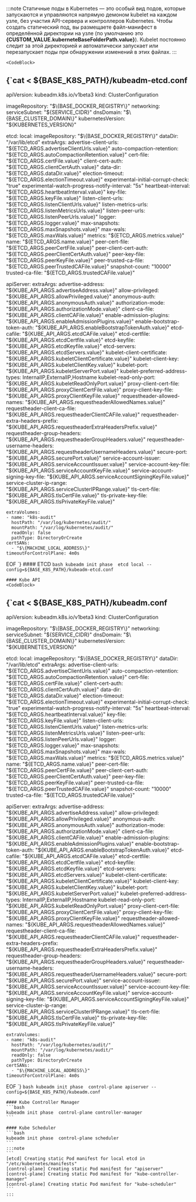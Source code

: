 



:::note
Статичные поды в Kubernetes — это особый вид подов, которые запускаются и управляются напрямую демоном kubelet на каждом узле, без участия API-сервера и контроллеров Kubernetes. Чтобы создать статический под, вы размещаете файл-манифест в определённой директории на узле (по умолчанию это **{CUSTOM_VALUE.kuberneteBaseFolderPath.value}**). Kubelet постоянно следит за этой директорией и автоматически запускает или перезапускает поды при обнаружении изменений в этих файлах.
:::

<Tabs groupId="install-type">

  <TabItem value='HardWay'>
    <ETCDSetup />
    <KubeAPISetup />
    <ControllerManagerSetup />
    <SchedulerSetup />
  </TabItem>

  <TabItem value='Kubeadm'>

    <CodeBlock>
{`cat <<EOF > $\{BASE_K8S_PATH\}/kubeadm-etcd.conf
  ---
  apiVersion: kubeadm.k8s.io/v1beta3
  kind: ClusterConfiguration

  imageRepository: "$\{BASE_DOCKER_REGISTRY\}"
  networking:
    serviceSubnet: "$\{SERVICE_CIDR\}"
    dnsDomain: "$\{BASE_CLUSTER_DOMAIN\}"
  kubernetesVersion: "$\{KUBERNETES_VERSION\}"

  etcd:
    local:
      imageRepository: "$\{BASE_DOCKER_REGISTRY\}"
      dataDir: "/var/lib/etcd"
      extraArgs:
        advertise-client-urls: "${ETCD_ARGS.advertiseClientUrls.value}"
        auto-compaction-retention: "${ETCD_ARGS.autoCompactionRetention.value}"
        cert-file: "${ETCD_ARGS.certFile.value}"
        client-cert-auth: "${ETCD_ARGS.clientCertAuth.value}"
        data-dir: "${ETCD_ARGS.dataDir.value}"
        election-timeout: "${ETCD_ARGS.electionTimeout.value}"
        experimental-initial-corrupt-check: "true"
        experimental-watch-progress-notify-interval: "5s"
        heartbeat-interval: "${ETCD_ARGS.heartbeatInterval.value}"
        key-file: "${ETCD_ARGS.keyFile.value}"
        listen-client-urls: "${ETCD_ARGS.listenClientUrls.value}"
        listen-metrics-urls: "${ETCD_ARGS.listenMetricsUrls.value}"
        listen-peer-urls: "${ETCD_ARGS.listenPeerUrls.value}"
        logger: "${ETCD_ARGS.logger.value}"
        max-snapshots: "${ETCD_ARGS.maxSnapshots.value}"
        max-wals: "${ETCD_ARGS.maxWals.value}"
        metrics: "${ETCD_ARGS.metrics.value}"
        name: "${ETCD_ARGS.name.value}"
        peer-cert-file: "${ETCD_ARGS.peerCertFile.value}"
        peer-client-cert-auth: "${ETCD_ARGS.peerClientCertAuth.value}"
        peer-key-file: "${ETCD_ARGS.peerKeyFile.value}"
        peer-trusted-ca-file: "${ETCD_ARGS.peerTrustedCAFile.value}"
        snapshot-count: "10000"
        trusted-ca-file: "${ETCD_ARGS.trustedCAFile.value}"

  apiServer:
    extraArgs:
      advertise-address: "${KUBE_API_ARGS.advertiseAddress.value}"
      allow-privileged: "${KUBE_API_ARGS.allowPrivileged.value}"
      anonymous-auth: "${KUBE_API_ARGS.anonymousAuth.value}"
      authorization-mode: "${KUBE_API_ARGS.authorizationMode.value}"
      client-ca-file: "${KUBE_API_ARGS.clientCAFile.value}"
      enable-admission-plugins: "${KUBE_API_ARGS.enableAdmissionPlugins.value}"
      enable-bootstrap-token-auth: "${KUBE_API_ARGS.enableBootstrapTokenAuth.value}"
      etcd-cafile: "${KUBE_API_ARGS.etcdCAFile.value}"
      etcd-certfile: "${KUBE_API_ARGS.etcdCertfile.value}"
      etcd-keyfile: "${KUBE_API_ARGS.etcdKeyfile.value}"
      etcd-servers: "${KUBE_API_ARGS.etcdServers.value}"
      kubelet-client-certificate: "${KUBE_API_ARGS.kubeletClientCertificate.value}"
      kubelet-client-key: "${KUBE_API_ARGS.kubeletClientKey.value}"
      kubelet-port: "${KUBE_API_ARGS.kubeletServerPort.value}"
      kubelet-preferred-address-types: InternalIP,ExternalIP,Hostname
      kubelet-read-only-port: "${KUBE_API_ARGS.kubeletReadOnlyPort.value}"
      proxy-client-cert-file: "${KUBE_API_ARGS.proxyClientCertFile.value}"
      proxy-client-key-file: "${KUBE_API_ARGS.proxyClientKeyFile.value}"
      requestheader-allowed-names: "${KUBE_API_ARGS.requestheaderAllowedNames.value}"
      requestheader-client-ca-file: "${KUBE_API_ARGS.requestheaderClientCAFile.value}"
      requestheader-extra-headers-prefix: "${KUBE_API_ARGS.requestheaderExtraHeadersPrefix.value}"
      requestheader-group-headers: "${KUBE_API_ARGS.requestheaderGroupHeaders.value}"
      requestheader-username-headers: "${KUBE_API_ARGS.requestheaderUsernameHeaders.value}"
      secure-port: "${KUBE_API_ARGS.securePort.value}"
      service-account-issuer: "${KUBE_API_ARGS.serviceAccountIssuer.value}"
      service-account-key-file: "${KUBE_API_ARGS.serviceAccountKeyFile.value}"
      service-account-signing-key-file: "${KUBE_API_ARGS.serviceAccountSigningKeyFile.value}"
      service-cluster-ip-range: "${KUBE_API_ARGS.serviceClusterIPRange.value}"
      tls-cert-file: "${KUBE_API_ARGS.tlsCertFile.value}"
      tls-private-key-file: "${KUBE_API_ARGS.tlsPrivateKeyFile.value}"

    extraVolumes:
    - name: "k8s-audit"
      hostPath: "/var/log/kubernetes/audit/"
      mountPath: "/var/log/kubernetes/audit/"
      readOnly: false
      pathType: DirectoryOrCreate
    certSANs:
      - "$\{MACHINE_LOCAL_ADDRESS\}"
    timeoutForControlPlane: 4m0s
  EOF
`}
      </CodeBlock>
    #### ETCD
    ```bash
    kubeadm init phase  etcd local --config=${BASE_K8S_PATH}/kubeadm-etcd.conf
    ```

    #### Kube API
    <CodeBlock>
{`cat <<EOF > $\{BASE_K8S_PATH\}/kubeadm.conf
  ---
  apiVersion: kubeadm.k8s.io/v1beta3
  kind: ClusterConfiguration

  imageRepository: "$\{BASE_DOCKER_REGISTRY\}"
  networking:
    serviceSubnet: "$\{SERVICE_CIDR\}"
    dnsDomain: "$\{BASE_CLUSTER_DOMAIN\}"
  kubernetesVersion: "$\{KUBERNETES_VERSION\}"

  etcd:
    local:
      imageRepository: "$\{BASE_DOCKER_REGISTRY\}"
      dataDir: "/var/lib/etcd"
      extraArgs:
        advertise-client-urls: "${ETCD_ARGS.advertiseClientUrls.value}"
        auto-compaction-retention: "${ETCD_ARGS.autoCompactionRetention.value}"
        cert-file: "${ETCD_ARGS.certFile.value}"
        client-cert-auth: "${ETCD_ARGS.clientCertAuth.value}"
        data-dir: "${ETCD_ARGS.dataDir.value}"
        election-timeout: "${ETCD_ARGS.electionTimeout.value}"
        experimental-initial-corrupt-check: "true"
        experimental-watch-progress-notify-interval: "5s"
        heartbeat-interval: "${ETCD_ARGS.heartbeatInterval.value}"
        key-file: "${ETCD_ARGS.keyFile.value}"
        listen-client-urls: "${ETCD_ARGS.listenClientUrls.value}"
        listen-metrics-urls: "${ETCD_ARGS.listenMetricsUrls.value}"
        listen-peer-urls: "${ETCD_ARGS.listenPeerUrls.value}"
        logger: "${ETCD_ARGS.logger.value}"
        max-snapshots: "${ETCD_ARGS.maxSnapshots.value}"
        max-wals: "${ETCD_ARGS.maxWals.value}"
        metrics: "${ETCD_ARGS.metrics.value}"
        name: "${ETCD_ARGS.name.value}"
        peer-cert-file: "${ETCD_ARGS.peerCertFile.value}"
        peer-client-cert-auth: "${ETCD_ARGS.peerClientCertAuth.value}"
        peer-key-file: "${ETCD_ARGS.peerKeyFile.value}"
        peer-trusted-ca-file: "${ETCD_ARGS.peerTrustedCAFile.value}"
        snapshot-count: "10000"
        trusted-ca-file: "${ETCD_ARGS.trustedCAFile.value}"

  apiServer:
    extraArgs:
      advertise-address: "${KUBE_API_ARGS.advertiseAddress.value}"
      allow-privileged: "${KUBE_API_ARGS.allowPrivileged.value}"
      anonymous-auth: "${KUBE_API_ARGS.anonymousAuth.value}"
      authorization-mode: "${KUBE_API_ARGS.authorizationMode.value}"
      client-ca-file: "${KUBE_API_ARGS.clientCAFile.value}"
      enable-admission-plugins: "${KUBE_API_ARGS.enableAdmissionPlugins.value}"
      enable-bootstrap-token-auth: "${KUBE_API_ARGS.enableBootstrapTokenAuth.value}"
      etcd-cafile: "${KUBE_API_ARGS.etcdCAFile.value}"
      etcd-certfile: "${KUBE_API_ARGS.etcdCertfile.value}"
      etcd-keyfile: "${KUBE_API_ARGS.etcdKeyfile.value}"
      etcd-servers: "${KUBE_API_ARGS.etcdServers.value}"
      kubelet-client-certificate: "${KUBE_API_ARGS.kubeletClientCertificate.value}"
      kubelet-client-key: "${KUBE_API_ARGS.kubeletClientKey.value}"
      kubelet-port: "${KUBE_API_ARGS.kubeletServerPort.value}"
      kubelet-preferred-address-types: InternalIP,ExternalIP,Hostname
      kubelet-read-only-port: "${KUBE_API_ARGS.kubeletReadOnlyPort.value}"
      proxy-client-cert-file: "${KUBE_API_ARGS.proxyClientCertFile.value}"
      proxy-client-key-file: "${KUBE_API_ARGS.proxyClientKeyFile.value}"
      requestheader-allowed-names: "${KUBE_API_ARGS.requestheaderAllowedNames.value}"
      requestheader-client-ca-file: "${KUBE_API_ARGS.requestheaderClientCAFile.value}"
      requestheader-extra-headers-prefix: "${KUBE_API_ARGS.requestheaderExtraHeadersPrefix.value}"
      requestheader-group-headers: "${KUBE_API_ARGS.requestheaderGroupHeaders.value}"
      requestheader-username-headers: "${KUBE_API_ARGS.requestheaderUsernameHeaders.value}"
      secure-port: "${KUBE_API_ARGS.securePort.value}"
      service-account-issuer: "${KUBE_API_ARGS.serviceAccountIssuer.value}"
      service-account-key-file: "${KUBE_API_ARGS.serviceAccountKeyFile.value}"
      service-account-signing-key-file: "${KUBE_API_ARGS.serviceAccountSigningKeyFile.value}"
      service-cluster-ip-range: "${KUBE_API_ARGS.serviceClusterIPRange.value}"
      tls-cert-file: "${KUBE_API_ARGS.tlsCertFile.value}"
      tls-private-key-file: "${KUBE_API_ARGS.tlsPrivateKeyFile.value}"

    extraVolumes:
    - name: "k8s-audit"
      hostPath: "/var/log/kubernetes/audit/"
      mountPath: "/var/log/kubernetes/audit/"
      readOnly: false
      pathType: DirectoryOrCreate
    certSANs:
      - "$\{MACHINE_LOCAL_ADDRESS\}"
    timeoutForControlPlane: 4m0s
  EOF
`}
      </CodeBlock>
    ```bash
    kubeadm init phase  control-plane apiserver --config=${BASE_K8S_PATH}/kubeadm.conf
    ```

    #### Kube Controller Manager
    ```bash
    kubeadm init phase  control-plane controller-manager
    ```

    #### Kube Scheduler
    ```bash
    kubeadm init phase  control-plane scheduler
    ```
    :::note
    ```
    [etcd] Creating static Pod manifest for local etcd in "/etc/kubernetes/manifests"
    [control-plane] Creating static Pod manifest for "apiserver"
    [control-plane] Creating static Pod manifest for "kube-controller-manager"
    [control-plane] Creating static Pod manifest for "kube-scheduler"
    ```
    :::
  </TabItem>
</Tabs>
